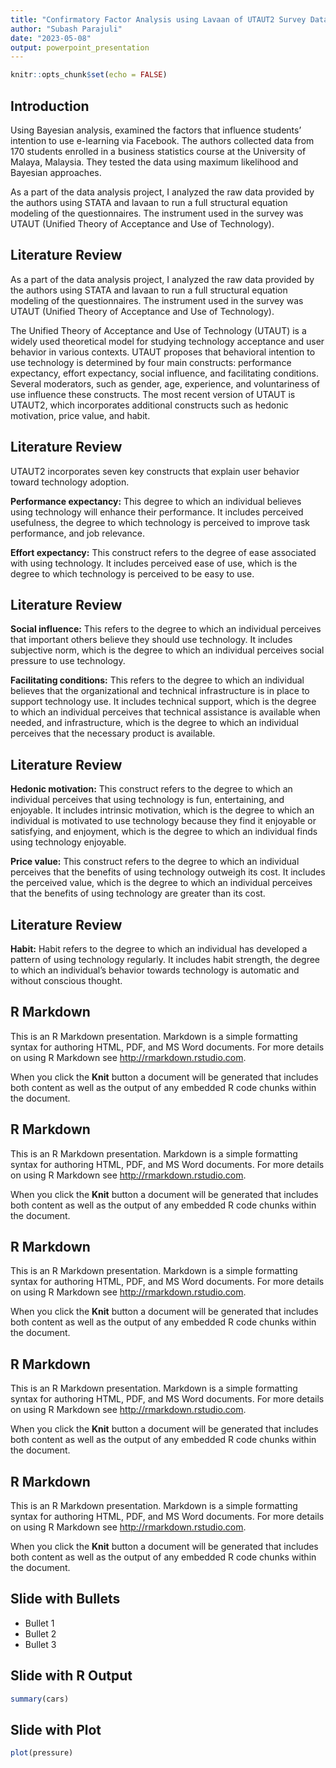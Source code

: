 ```yaml
---
title: "Confirmatory Factor Analysis using Lavaan of UTAUT2 Survey Data to assess construct validity and model fit"
author: "Subash Parajuli"
date: "2023-05-08"
output: powerpoint_presentation
---
```


```r
knitr::opts_chunk$set(echo = FALSE)
```

## Introduction

Using Bayesian analysis, examined the factors that influence students' intention to use e-learning via Facebook. The authors collected data from 170 students enrolled in a business statistics course at the University of Malaya, Malaysia. They tested the data using maximum likelihood and Bayesian approaches.

As a part of the data analysis project, I analyzed the raw data provided by the authors using STATA and lavaan to run a full structural equation modeling of the questionnaires. The instrument used in the survey was UTAUT (Unified Theory of Acceptance and Use of Technology).

## Literature Review

As a part of the data analysis project, I analyzed the raw data provided by the authors using STATA and lavaan to run a full structural equation modeling of the questionnaires. The instrument used in the survey was UTAUT (Unified Theory of Acceptance and Use of Technology).

The Unified Theory of Acceptance and Use of Technology (UTAUT) is a widely used theoretical model for studying technology acceptance and user behavior in various contexts. UTAUT proposes that behavioral intention to use technology is determined by four main constructs: performance expectancy, effort expectancy, social influence, and facilitating conditions. Several moderators, such as gender, age, experience, and voluntariness of use influence these constructs. The most recent version of UTAUT is UTAUT2, which incorporates additional constructs such as hedonic motivation, price value, and habit.

## Literature Review

UTAUT2 incorporates seven key constructs that explain user behavior toward technology adoption.

**Performance expectancy:** This degree to which an individual believes using technology will enhance their performance. It includes perceived usefulness, the degree to which technology is perceived to improve task performance, and job relevance.

**Effort expectancy:** This construct refers to the degree of ease associated with using technology. It includes perceived ease of use, which is the degree to which technology is perceived to be easy to use.

## Literature Review

**Social influence:** This refers to the degree to which an individual perceives that important others believe they should use technology. It includes subjective norm, which is the degree to which an individual perceives social pressure to use technology.

**Facilitating conditions:** This refers to the degree to which an individual believes that the organizational and technical infrastructure is in place to support technology use. It includes technical support, which is the degree to which an individual perceives that technical assistance is available when needed, and infrastructure, which is the degree to which an individual perceives that the necessary product is available.

## Literature Review

**Hedonic motivation:** This construct refers to the degree to which an individual perceives that using technology is fun, entertaining, and enjoyable. It includes intrinsic motivation, which is the degree to which an individual is motivated to use technology because they find it enjoyable or satisfying, and enjoyment, which is the degree to which an individual finds using technology enjoyable.

**Price value:** This construct refers to the degree to which an individual perceives that the benefits of using technology outweigh its cost. It includes the perceived value, which is the degree to which an individual perceives that the benefits of using technology are greater than its cost.

## Literature Review

**Habit:** Habit refers to the degree to which an individual has developed a pattern of using technology regularly. It includes habit strength, the degree to which an individual's behavior towards technology is automatic and without conscious thought.

## R Markdown

This is an R Markdown presentation. Markdown is a simple formatting syntax for authoring HTML, PDF, and MS Word documents. For more details on using R Markdown see <http://rmarkdown.rstudio.com>.

When you click the **Knit** button a document will be generated that includes both content as well as the output of any embedded R code chunks within the document.

## R Markdown

This is an R Markdown presentation. Markdown is a simple formatting syntax for authoring HTML, PDF, and MS Word documents. For more details on using R Markdown see <http://rmarkdown.rstudio.com>.

When you click the **Knit** button a document will be generated that includes both content as well as the output of any embedded R code chunks within the document.

## R Markdown

This is an R Markdown presentation. Markdown is a simple formatting syntax for authoring HTML, PDF, and MS Word documents. For more details on using R Markdown see <http://rmarkdown.rstudio.com>.

When you click the **Knit** button a document will be generated that includes both content as well as the output of any embedded R code chunks within the document.

## R Markdown

This is an R Markdown presentation. Markdown is a simple formatting syntax for authoring HTML, PDF, and MS Word documents. For more details on using R Markdown see <http://rmarkdown.rstudio.com>.

When you click the **Knit** button a document will be generated that includes both content as well as the output of any embedded R code chunks within the document.

## R Markdown

This is an R Markdown presentation. Markdown is a simple formatting syntax for authoring HTML, PDF, and MS Word documents. For more details on using R Markdown see <http://rmarkdown.rstudio.com>.

When you click the **Knit** button a document will be generated that includes both content as well as the output of any embedded R code chunks within the document.

## Slide with Bullets

-   Bullet 1
-   Bullet 2
-   Bullet 3

## Slide with R Output

```r
summary(cars)
```

## Slide with Plot

```r
plot(pressure)
```
